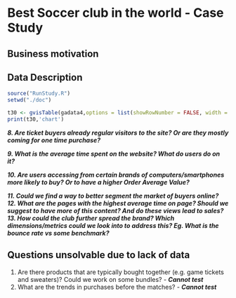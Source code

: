 

 Best Soccer club in the world - Case Study
==========================================

## Business motivation
 
## Data Description

```r
source("RunStudy.R")
setwd("./doc")

t30 <- gvisTable(gadata4,options = list(showRowNumber = FALSE, width = 800, height = min(400,27*(nrow(gadata4) + 1)), allowHTML = TRUE, page = 'disable'))
print(t30,'chart')
```


 
***8. Are ticket buyers already regular visitors to the site? Or are they mostly coming for one time purchase?***<br>


***9. What is the average time spent on the website? What do users do on it?***<br>



***10. Are users accessing from certain brands of computers/smartphones more likely to buy? Or to have a higher Order Average Value?***<br>

***11. Could we find a way to better segment the market of buyers online?***<br>
***12. What are the pages with the highest average time on page? Should we suggest to have more of this content? And do these views lead to sales?***<br>
***13. How could the club further spread the brand? Which dimensions/metrics could we look into to address this? Eg. What is the bounce rate vs some benchmark?*** <br>

## Questions unsolvable due to lack of data
1. Are there products that are typically bought together (e.g. game tickets and sweaters)? Could we work on some bundles? - ***Cannot test***<br>
2. What are the trends in purchases before the matches? - ***Cannot test***<br>
 <br>
 <br>